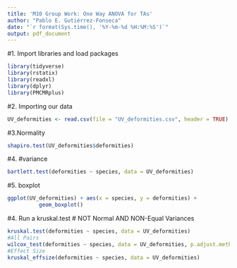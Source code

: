 ```yaml
---
title: 'M10 Group Work: One Way ANOVA for TAs'
author: "Pablo E. Gutiérrez-Fonseca"
date: "`r format(Sys.time(), '%Y-%m-%d %H:%M:%S')`"
output: pdf_document
---
```



#1. Import libraries and load packages
```r
library(tidyverse)
library(rstatix)
library(readxl)
library(dplyr)
library(PMCMRplus)
```



#2. Importing our data
```r
UV_deformities <- read.csv(file = "UV_deformities.csv", header = TRUE)
```


#3.Normality
```r
shapiro.test(UV_deformities$deformities)
```

#4. #variance
```r
bartlett.test(deformities ~ species, data = UV_deformities)
```

#5. boxplot
```r
ggplot(UV_deformities) + aes(x = species, y = deformities) + 
          geom_boxplot() 
```

#4. Run a kruskal.test
# NOT Normal AND NON-Equal Variances
```r
kruskal.test(deformities ~ species, data = UV_deformities)
#All Pairs
wilcox_test(deformities ~ species, data = UV_deformities, p.adjust.method = "bonferroni")
#Effect Size
kruskal_effsize(deformities ~ species, data = UV_deformities)

```


